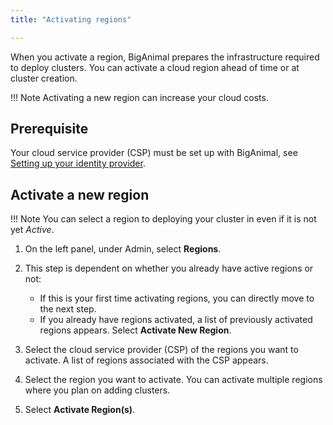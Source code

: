 ```yaml
---
title: "Activating regions"

---
```


When you activate a region, BigAnimal prepares the infrastructure required to deploy clusters. You can activate a cloud region ahead of time or at cluster creation. 

!!! Note
    Activating a new region can increase your cloud costs.

## Prerequisite

Your cloud service provider (CSP) must be set up with BigAnimal, see [Setting up your identity provider](/biganimal/latest/getting_started/identity_provider/).

## Activate a new region

!!! Note
    You can select a region to deploying your cluster in even if it is not yet *Active*. 

1. On the left panel, under Admin, select **Regions**.

1. This step is dependent on whether you already have active regions or not:
   - If this is your first time activating regions, you can directly move to the next step.
   - If you already have regions activated, a list of previously activated regions appears. Select **Activate New Region**.
     
1. Select the cloud service provider (CSP) of the regions you want to activate. A list of regions associated with the CSP appears.

1. Select the region you want to activate. You can activate multiple regions where you plan on adding clusters. 

1. Select **Activate Region(s)**.
